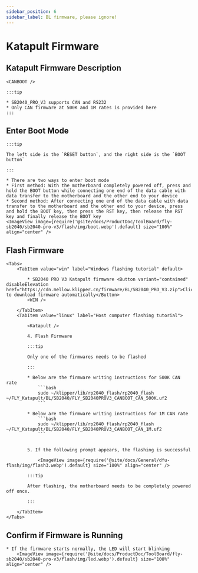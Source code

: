 ```yaml
---
sidebar_position: 6
sidebar_label: BL firmware, please ignore!
---
```



# Katapult Firmware

## Katapult Firmware Description

    <CANBOOT />

    :::tip

    * SB2040_PRO_V3 supports CAN and RS232
    * Only CAN firmware at 500K and 1M rates is provided here
    :::

## Enter Boot Mode

    :::tip

    The left side is the `RESET button`, and the right side is the `BOOT button`

    :::

    * There are two ways to enter boot mode
    * First method: With the motherboard completely powered off, press and hold the BOOT button while connecting one end of the data cable with data transfer to the motherboard and the other end to your device
    * Second method: After connecting one end of the data cable with data transfer to the motherboard and the other end to your device, press and hold the BOOT key, then press the RST key, then release the RST key and finally release the BOOT key
    <ImageView image={require('@site/docs/ProductDoc/ToolBoard/fly-sb2040/sb2040-pro-v3/flash/img/boot.webp').default} size="100%" align="center" />

## Flash Firmware
    <Tabs>
        <TabItem value="win" label="Windows flashing tutorial" default>

            * SB2040 PRO V3 Katapult firmware <Button variant="contained" disableElevation href="https://cdn.mellow.klipper.cn/firmware/BL/SB2040_PRO_V3.zip">Click to download firmware automatically</Button>
            <WIN />
            
        </TabItem>
        <TabItem value="linux" label="Host computer flashing tutorial">
            
            <Katapult />

            4. Flash Firmware

            :::tip

            Only one of the firmwares needs to be flashed

            :::

            * Below are the firmware writing instructions for 500K CAN rate
                ```bash
                sudo ~/klipper/lib/rp2040_flash/rp2040_flash ~/FLY_Katapult/BL/SB2040/FLY_SB2040PROV3_CANBOOT_CAN_500K.uf2
                ```
                       
            * Below are the firmware writing instructions for 1M CAN rate
                ```bash
                sudo ~/klipper/lib/rp2040_flash/rp2040_flash ~/FLY_Katapult/BL/SB2040/FLY_SB2040PROV3_CANBOOT_CAN_1M.uf2
                ```


            5. If the following prompt appears, the flashing is successful

                <ImageView image={require('@site/docs/General/dfu-flash/img/flash3.webp').default} size="100%" align="center" />

            :::tip

            After flashing, the motherboard needs to be completely powered off once.

            :::

        </TabItem>
    </Tabs>

## Confirm if Firmware is Running

    * If the firmware starts normally, the LED will start blinking
        <ImageView image={require('@site/docs/ProductDoc/ToolBoard/fly-sb2040/sb2040-pro-v3/flash/img/led.webp').default} size="100%" align="center" />